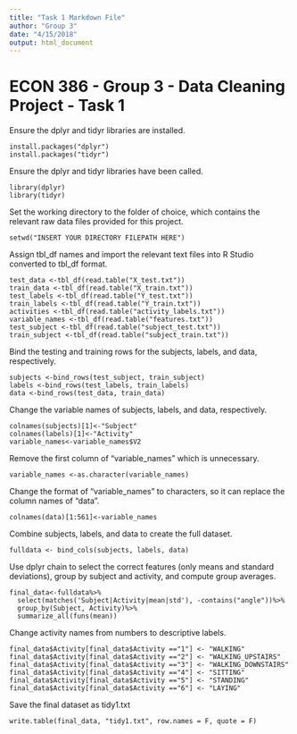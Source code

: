 ```yaml
---
title: "Task 1 Markdown File"
author: "Group 3"
date: "4/15/2018"
output: html_document
---
```


# ECON 386 - Group 3 - Data Cleaning Project - Task 1

Ensure the dplyr and tidyr libraries are installed.
```
install.packages("dplyr")
install.packages("tidyr")
```

Ensure the dplyr and tidyr libraries have been called.
```
library(dplyr)
library(tidyr)
```

Set the working directory to the folder of choice, which contains the relevant raw data files provided for this project.
```
setwd("INSERT YOUR DIRECTORY FILEPATH HERE")
```

Assign tbl_df names and import the relevant text files into R Studio converted to tbl_df format. 
```
test_data <-tbl_df(read.table("X_test.txt"))
train_data <-tbl_df(read.table("X_train.txt"))
test_labels <-tbl_df(read.table("Y_test.txt"))
train_labels <-tbl_df(read.table("Y_train.txt"))
activities <-tbl_df(read.table("activity_labels.txt"))
variable_names <-tbl_df(read.table("features.txt"))
test_subject <-tbl_df(read.table("subject_test.txt"))
train_subject <-tbl_df(read.table("subject_train.txt"))
```

Bind the testing and training rows for the subjects, labels, and data, respectively.
```
subjects <-bind_rows(test_subject, train_subject)
labels <-bind_rows(test_labels, train_labels)
data <-bind_rows(test_data, train_data)
```

Change the variable names of subjects, labels, and data, respectively.
```
colnames(subjects)[1]<-"Subject"
colnames(labels)[1]<-"Activity"
variable_names<-variable_names$V2
```

Remove the first column of "variable_names" which is unnecessary.
```
variable_names <-as.character(variable_names)
```

Change the format of "variable_names" to characters, so it can replace the column names of "data".
```
colnames(data)[1:561]<-variable_names
```

Combine subjects, labels, and data to create the full dataset.
```
fulldata <- bind_cols(subjects, labels, data)
```


Use dplyr chain to select the correct features (only means and standard deviations), group by subject and activity, and compute group averages.
```
final_data<-fulldata%>%
  select(matches('Subject|Activity|mean|std'), -contains("angle"))%>%
  group_by(Subject, Activity)%>%
  summarize_all(funs(mean))
```

Change activity names from numbers to descriptive labels.
```
final_data$Activity[final_data$Activity =="1"] <- "WALKING"
final_data$Activity[final_data$Activity =="2"] <- "WALKING_UPSTAIRS"
final_data$Activity[final_data$Activity =="3"] <- "WALKING_DOWNSTAIRS"
final_data$Activity[final_data$Activity =="4"] <- "SITTING"
final_data$Activity[final_data$Activity =="5"] <- "STANDING"
final_data$Activity[final_data$Activity =="6"] <- "LAYING"
```


Save the final dataset as tidy1.txt
```
write.table(final_data, "tidy1.txt", row.names = F, quote = F)
```





